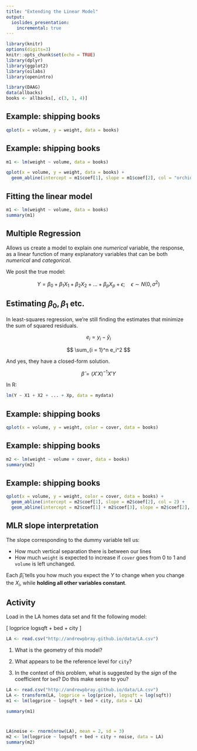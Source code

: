 ```yaml
---
title: "Extending the Linear Model"
output:
  ioslides_presentation:
    incremental: true
---
```



```r
library(knitr)
options(digits=3)
knitr::opts_chunk$set(echo = TRUE)
library(dplyr)
library(ggplot2)
library(oilabs)
library(openintro)
```

```r
library(DAAG)
data(allbacks)
books <- allbacks[, c(3, 1, 4)]
```


## Example: shipping books
```r
qplot(x = volume, y = weight, data = books)
```


## Example: shipping books {.smaller}

```r
m1 <- lm(weight ~ volume, data = books)
```

```r
qplot(x = volume, y = weight, data = books) + 
  geom_abline(intercept = m1$coef[1], slope = m1$coef[2], col = "orchid")
```


## Fitting the linear model {.build .smaller}

```r
m1 <- lm(weight ~ volume, data = books)
summary(m1)
```

## Multiple Regression {.build}

Allows us create a model to explain one $numerical$ variable, the response, as a linear function of many explanatory variables that can be both $numerical$ and
$categorical$.

We posit the true model:

$$ Y = \beta_0 + \beta_1 X_1 + \beta_2 X_2 + \ldots + \beta_p X_p + \epsilon; \quad \epsilon \sim N(0, \sigma^2) $$


## Estimating $\beta_0, \beta_1$ etc.

In least-squares regression, we're still finding the estimates that minimize
the sum of squared residuals.

$$ e_i = y_i - \hat{y}_i $$

$$ \sum_{i = 1}^n e_i^2 $$

And yes, they have a closed-form solution.

$$ \hat{\beta} = (X'X)^{-1}X'Y $$

In R:
```r
lm(Y ~ X1 + X2 + ... + Xp, data = mydata)
```



## Example: shipping books {.build}

```r
qplot(x = volume, y = weight, color = cover, data = books)
```


## Example: shipping books {.build .smaller}

```r
m2 <- lm(weight ~ volume + cover, data = books)
summary(m2)
```


## Example: shipping books {.build .smaller}

```r
qplot(x = volume, y = weight, color = cover, data = books) +
  geom_abline(intercept = m2$coef[1], slope = m2$coef[2], col = 2) +
  geom_abline(intercept = m2$coef[1] + m2$coef[3], slope = m2$coef[2], col = 4)
```


## MLR slope interpretation {.build}

The slope corresponding to the dummy variable tell us:

- How much vertical separation there is between our lines
- How much `weight` is expected to increase if `cover` goes
from 0 to 1 and `volume` is left unchanged.

Each $\hat{\beta}_i$ tells you how much you expect the $Y$ to change when you change the
$X_i$, while **holding all other variables constant**.


## Activity
Load in the LA homes data set and fit the following model:

\[ logprice \sim logsqft + bed + city \]

```r
LA <- read.csv("http://andrewpbray.github.io/data/LA.csv")
```


1. What is the geometry of this model?

2. What appears to be the reference level for `city`?

3. In the context of this problem, what is suggested by the *sign* of the
coefficient for `bed`?  Do this make sense to you?

```r
LA <- read.csv("http://andrewpbray.github.io/data/LA.csv")
LA <- transform(LA, logprice = log(price), logsqft = log(sqft))
m1 <- lm(logprice ~ logsqft + bed + city, data = LA)

summary(m1)
```


#

```r
LA$noise <- rnorm(nrow(LA), mean = 2, sd = 3)
m2 <- lm(logprice ~ logsqft + bed + city + noise, data = LA)
summary(m2)
```

